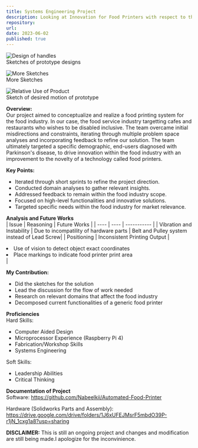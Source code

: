 ```yaml
---
title: Systems Engineering Project
description: Looking at Innovation for Food Printers with respect to the Food Industry
repository: 
url: 
date: 2023-06-02
published: true
---
```


![Design of handles](/images/Sketch1.jpeg) <br/>
Sketches of prototype designs

![More Sketches](/images/Sketch2.jpeg) <br/>
More Sketches

![Relative Use of Product](/images/Sketch3.jpeg) <br/>
Sketch of desired motion of prototype <br/>

**Overview:** <br/>
Our project aimed to conceptualize and realize a food printing system for the food industry.
In our case, the food service industry targetting cafes and restaurants who wishes to be disabled inclusive.
The team overcame initial misdirections and constraints, iterating through multiple problem space analyses and incorporating feedback to refine our solution. 
The team ultimately targeted a specific demographic, end-users diagnosed with Parkinson's disease, to drive innovation within the food industry with an improvement to the novelty of a technology called food printers.

**Key Points:** <br/>
- Iterated through short sprints to refine the project direction.
- Conducted domain analyses to gather relevant insights.
- Addressed feedback to remain within the food industry scope.
- Focused on high-level functionalities and innovative solutions.
- Targeted specific needs within the food industry for market relevance.

**Analysis and Future Works** <br/>
| Issue | Reasoning | Future Works |
| ---- | ---- | ----------- |
| Vibration and Instability | Due to incompatility of hardware parts | Belt and Pulley system instead of Lead Screw|
| Positioning | Inconsistent Printing Output | <li>Use of vision to detect object exact coordinates</li> <li>Place markings to indicate food printer print area</li>|

**My Contribution:** <br/>
- Did the sketches for the solution
- Lead the discussion for the flow of work needed
- Research on relevant domains that affect the food industry
- Decomposed current functionalities of a generic food printer

**Proficiencies** <br/>
Hard Skills:
- Computer Aided Design
- Microprocessor Experience (Raspberry Pi 4)
- Fabrication/Workshop Skills
- Systems Engineering

Soft Skills:
- Leadership Abilities
- Critical Thinking


**Documentation of Project** <br/>
Software:
https://github.com/Nabeelkii/Automated-Food-Printer

Hardware (Solidworks Parts and Assembly):
https://drive.google.com/drive/folders/1J6xUFEJMsrF5mbdO39P-r1jN_1cxg1a8?usp=sharing


**DISCLAIMER:** This is still an ongoing project and changes and modification are still being made.I apologize for the inconvinience.
